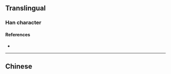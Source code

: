 {{character info}}
==Translingual==

===Han character===
{{Han char|rn=32|rad=土|as=12|sn=15|four=|canj=YKG|ids=⿱敦土}}

====References====
* {{Han ref|kx=0239.020|dkj=05471|dj=0478.040|hdz=10489.010|uh=58AA|ud=22698}}

----

==Chinese==
{{zh-see|墩|v}}